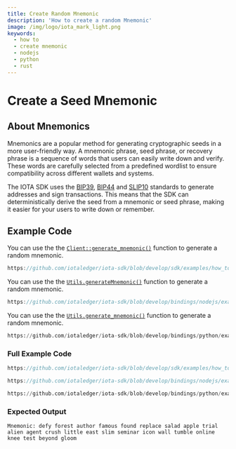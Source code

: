 ```yaml
---
title: Create Random Mnemonic
description: 'How to create a random Mnemonic'
image: /img/logo/iota_mark_light.png
keywords:
  - how to
  - create mnemonic
  - nodejs
  - python
  - rust
---
```



# Create a Seed Mnemonic

## About Mnemonics

Mnemonics are a popular method for generating cryptographic seeds in a more user-friendly way. A mnemonic phrase, seed
phrase, or recovery phrase is a sequence of words that users can easily write down and verify. These words are carefully
selected from a predefined wordlist to ensure compatibility across different wallets and systems.

The IOTA SDK uses the [BIP39](https://en.bitcoin.it/wiki/BIP_0039), [BIP44](https://en.bitcoin.it/wiki/BIP_0044) and [SLIP10](https://github.com/satoshilabs/slips/blob/master/slip-0010.md) standards to generate addresses and sign transactions.
This means that the SDK can deterministically derive the seed from a mnemonic or seed phrase, making it easier for your
users to write down or remember.

## Example Code

<Tabs groupId="language" queryString>

<TabItem value="rust" label="Rust">

You can use the the
[`Client::generate_mnemonic()`](https://docs.rs/iota-sdk/latest/iota_sdk/client/core/struct.Client.html#method.generate_mnemonic)
function to generate a random mnemonic.

<div className={'hide-code-block-extras'}>

```rust reference
https://github.com/iotaledger/iota-sdk/blob/develop/sdk/examples/how_tos/accounts_and_addresses/create_mnemonic.rs#L14
```

</div>

</TabItem>
<TabItem value="typescript-node" label="Typescript (Node.js)">

You can use the the [`Utils.generateMnemonic()`](../../../references/nodejs/classes/Utils/#generatemnemonic) function
to generate a random mnemonic.

<div className={'hide-code-block-extras'}>

```typescript reference
https://github.com/iotaledger/iota-sdk/blob/develop/bindings/nodejs/examples/how_tos/accounts_and_addresses/create-mnemonic.ts#L12
```

</div>

</TabItem>
<TabItem value="python" label="Python">

You can use the the [`Utils.generate_mnemonic()`](../../../references/python/iota_sdk/utils/#generate_mnemonic) function
to generate a random mnemonic.

<div className={'hide-code-block-extras'}>

```python reference
https://github.com/iotaledger/iota-sdk/blob/develop/bindings/python/examples/how_tos/accounts_and_addresses/create_mnemonic.py#L4
```

</div>

</TabItem>
</Tabs>

### Full Example Code

<Tabs groupId="language" queryString>

<TabItem value="rust" label="Rust">

```rust reference
https://github.com/iotaledger/iota-sdk/blob/develop/sdk/examples/how_tos/accounts_and_addresses/create_mnemonic.rs
```

</TabItem>
<TabItem value="typescript-node" label="Typescript (Node.js)">

```typescript reference
https://github.com/iotaledger/iota-sdk/blob/develop/bindings/nodejs/examples/how_tos/accounts_and_addresses/create-mnemonic.ts
```

</TabItem>
<TabItem value="python" label="Python">

```python reference
https://github.com/iotaledger/iota-sdk/blob/develop/bindings/python/examples/how_tos/accounts_and_addresses/create_mnemonic.py
```

</TabItem>
</Tabs>

### Expected Output

```plaintext
Mnemonic: defy forest author famous found replace salad apple trial alien agent crush little east slim seminar icon wall tumble online knee test beyond gloom
```
